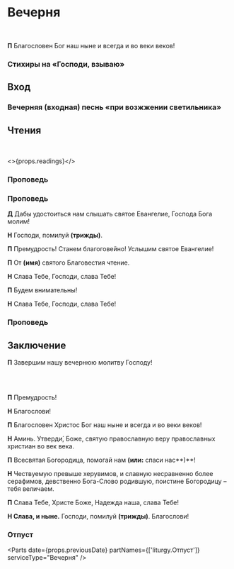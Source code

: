 
<span id="nachalo" />

# Вечерня

<br />

**П** Благословен Бог наш ныне и всегда и во веки веков!

<MdxLoader src="Shared/ObichnoeNachalo" lang={props.lang} />
<MdxLoader src="Vespers/Psalm103" chitaetsa lang={props.lang} />

<MdxLoader src="Vespers/VelikajaEktenia" lang={props.lang} />

<MdxLoader src="Vespers/Prayer8" lang={props.lang} />
<MdxLoader src="Vespers/VecherniePsalmi" lang={props.lang} />

### Стихиры на «Господи, взываю»

<StihiriNaGV day={props.day} date={props.date} />
<span id="vhod" />

## Вход

<MdxLoader src="Vespers/PremudrostVhod" lang={props.lang} />

### Вечерняя (входная) песнь «при возжжении светильника»

<MdxLoader src="Vespers/JasniSvet" lang={props.lang} />

## Чтения

<span id="reading" />

<MdxLoader src="Vespers/PremudrostParemiya" lang={props.lang} />

<br />

<>{props.readings}</>

### Проповедь

<Prokimens date={props.date} />

<div>
    <ReadingsForService readingsForService={{ 'Великой Субботы': ['Рим., 91 зач., VI, 3–11.'] }} />
</div>

### Проповедь

<MdxLoader src="Vespers/VmestoAlliluia" lang={props.lang} />

**Д** Дабы удостоиться нам слышать святое Евангелие, Господа Бога молим!

**Н** Господи, помилуй **(трижды)**.

**П** Премудрость! Станем благоговейно! Услышим святое Евангелие!

**П** От **(имя)** святого Благовестия чтение.

**Н** Слава Тебе, Господи, слава Тебе!

**П** Будем внимательны!

<div>
    <ReadingsForService readingsForService={{ 'Великой Субботы': ['Мф., 115 зач., XXVIII, 1-20. '] }} />
</div>

**Н** Слава Тебе, Господи, слава Тебе!

### Проповедь

<MdxLoader src="Shared/SugubajaPolnaja" lang={props.lang} />

<MdxLoader src="Vespers/Udostoi" lang={props.lang} />

## Заключение

**П** Завершим нашу вечернюю молитву Господу!

<MdxLoader src="Vespers/Prayer9" lang={props.lang} />
<br />
<MdxLoader src="Vespers/PrayerGlavopriklonnaja" lang={props.lang} />

<MdxLoader src="Shared/TropVelSub" lang={props.lang} />

<span id="otpust" />
<br />

**П** Премудрость!

**Н** Благослови!

**П** Благословен Христос Бог наш ныне и всегда и во веки веков!

**Н** Аминь. Утверди́, Боже, святую православную веру православных христиан во век века.

**П** Всесвятая Богородица, помогай нам **(или:** спаси нас**)**!

**Н** Чествуемую превыше херувимов, и славную несравненно более серафимов, девственно Бога-Слово родившую, поистине Богородицу – тебя величаем.

**П** Слава Тебе, Христе Боже, Надежда наша, слава Тебе!

**Н Слава, и ныне.** Господи, помилуй **(трижды)**. Благослови!

### Отпуст

<Parts date={props.previousDate} partNames={['liturgy.Отпуст']} serviceType="Вечерня" />
